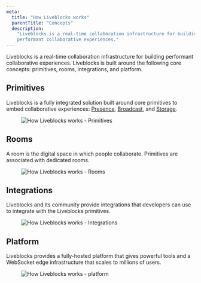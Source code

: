 ```yaml
---
meta:
  title: "How Liveblocks works"
  parentTitle: "Concepts"
  description:
    "Liveblocks is a real-time collaboration infrastructure for building
    performant collaborative experiences."
---
```


Liveblocks is a real-time collaboration infrastructure for building performant
collaborative experiences. Liveblocks is built around the following core
concepts: primitives, rooms, integrations, and platform.

## Primitives

Liveblocks is a fully integrated solution built around core primitives to embed
collaborative experiences: [Presence](/docs/primitives/presence),
[Broadcast](/docs/primitives/broadcast), and
[Storage](/docs/primitives/storage).

<Figure highlight>
  <Image
    src="/images/docs/concepts/primitives.png"
    alt="How Liveblocks works - Primitives"
    layout="responsive"
    width={768}
    height={440}
    quality={90}
  />
</Figure>

## Rooms

A room is the digital space in which people collaborate. Primitives are
associated with dedicated rooms.

<Figure highlight>
  <Image
    src="/images/docs/concepts/rooms.png"
    alt="How Liveblocks works - Rooms"
    layout="responsive"
    width={768}
    height={440}
    quality={90}
  />
</Figure>

## Integrations

Liveblocks and its community provide integrations that developers can use to
integrate with the Liveblocks primitives.

<Figure highlight>
  <Image
    src="/images/docs/concepts/integrations.png"
    alt="How Liveblocks works - Integrations"
    layout="responsive"
    width={768}
    height={440}
    quality={90}
  />
</Figure>

## Platform

Liveblocks provides a fully-hosted platform that gives powerful tools and a
WebSocket edge infrastructure that scales to millions of users.

<Figure highlight>
  <Image
    src="/images/docs/concepts/platform.png"
    alt="How Liveblocks works - platform"
    layout="responsive"
    width={768}
    height={440}
    quality={90}
  />
</Figure>
